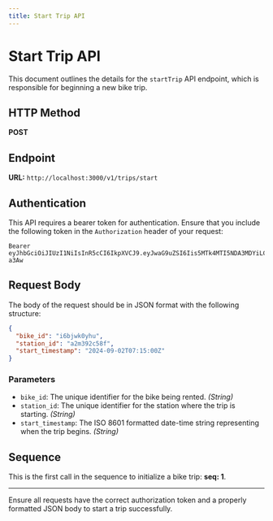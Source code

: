 ```yaml
---
title: Start Trip API
---
```


# Start Trip API

This document outlines the details for the `startTrip` API endpoint, which is responsible for beginning a new bike trip.

## HTTP Method

**POST** 

## Endpoint

**URL:** `http://localhost:3000/v1/trips/start`

## Authentication

This API requires a bearer token for authentication. Ensure that you include the following token in the `Authorization` header of your request:

```
Bearer eyJhbGciOiJIUzI1NiIsInR5cCI6IkpXVCJ9.eyJwaG9uZSI6Iis5MTk4MTI5NDA3MDYiLCJ1aWQiOiI1Z2VhcGdhcHhzIn0.yNyKfoOQouzSNDwp_5rJ9CAEMVJo5uqueJHNpG-a3Aw
```

## Request Body

The body of the request should be in JSON format with the following structure:

```json
{
  "bike_id": "i6bjwk0yhu",
  "station_id": "a2m392c58f",
  "start_timestamp": "2024-09-02T07:15:00Z"
}
```

### Parameters

- `bike_id`: The unique identifier for the bike being rented. *(String)*
- `station_id`: The unique identifier for the station where the trip is starting. *(String)*
- `start_timestamp`: The ISO 8601 formatted date-time string representing when the trip begins. *(String)*

## Sequence

This is the first call in the sequence to initialize a bike trip: **seq: 1**.

---

Ensure all requests have the correct authorization token and a properly formatted JSON body to start a trip successfully.